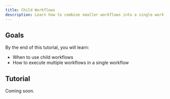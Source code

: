 ```yaml
---
title: Child Workflows
description: Learn how to combine smaller workflows into a single workflow.
---
```


## Goals

By the end of this tutorial, you will learn:

- When to use child workflows
- How to execute multiple workflows in a single workflow

## Tutorial

Coming soon.
